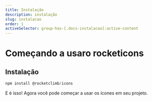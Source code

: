 ```yaml
---
title: Instalação
description: instalação
slug: instalacao
order: 1
activeSelector: group-has-[.docs-instalacao]:active-content
---
```


# Começando a usaro <span className="font-light">rocket</span><span className="font-semibold">icons</span>

## Instalação

```javascript
npm install @rocketclimb/icons
```

E é isso! Agora você pode começar a usar os ícones em seu projeto.
